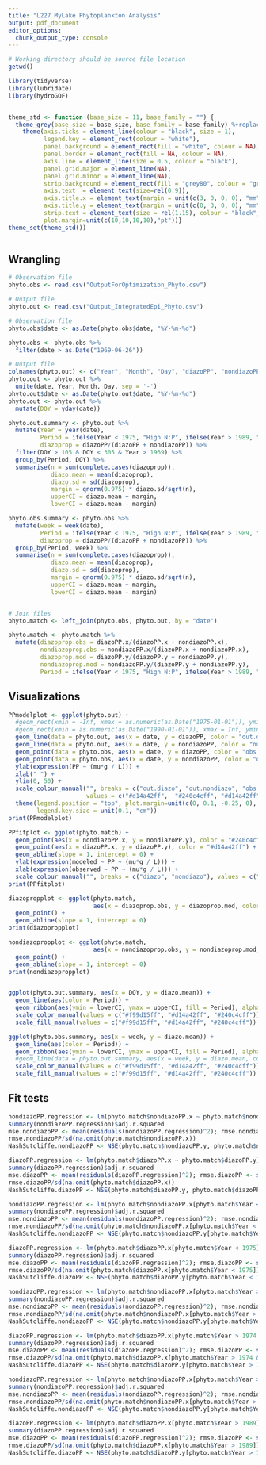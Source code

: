 ```yaml
---
title: "L227 MyLake Phytoplankton Analysis"
output: pdf_document
editor_options: 
  chunk_output_type: console
---
```


```r
# Working directory should be source file location
getwd()

library(tidyverse)
library(lubridate)
library(hydroGOF)


theme_std <- function (base_size = 11, base_family = "") {
  theme_grey(base_size = base_size, base_family = base_family) %+replace% 
    theme(axis.ticks = element_line(colour = "black", size = 1), 
          legend.key = element_rect(colour = "white"), 
          panel.background = element_rect(fill = "white", colour = NA), 
          panel.border = element_rect(fill = NA, colour = NA),
          axis.line = element_line(size = 0.5, colour = "black"),
          panel.grid.major = element_line(NA), 
          panel.grid.minor = element_line(NA), 
          strip.background = element_rect(fill = "grey80", colour = "grey50", size = 0.2),
          axis.text  = element_text(size=rel(0.9)),
          axis.title.x = element_text(margin = unit(c(3, 0, 0, 0), "mm"),size=rel(1)),
          axis.title.y = element_text(margin = unit(c(0, 3, 0, 0), "mm"),size=rel(1), angle = 90),
          strip.text = element_text(size = rel(1.15), colour = "black", face = "bold"),
          plot.margin=unit(c(10,10,10,10),"pt"))}
theme_set(theme_std())



```

## Wrangling
```r

# Observation file
phyto.obs <- read.csv("OutputForOptimization_Phyto.csv")

# Output file
phyto.out <- read.csv("Output_IntegratedEpi_Phyto.csv")

# Observation file
phyto.obs$date <- as.Date(phyto.obs$date, "%Y-%m-%d")

phyto.obs <- phyto.obs %>%
  filter(date > as.Date("1969-06-26"))

# Output file
colnames(phyto.out) <- c("Year", "Month", "Day", "diazoPP", "nondiazoPP")
phyto.out <- phyto.out %>%
  unite(date, Year, Month, Day, sep = '-')
phyto.out$date <- as.Date(phyto.out$date, "%Y-%m-%d")
phyto.out <- phyto.out %>%
  mutate(DOY = yday(date))

phyto.out.summary <- phyto.out %>%
  mutate(Year = year(date), 
         Period = ifelse(Year < 1975, "High N:P", ifelse(Year > 1989, "P only", "Low N:P")), 
         diazoprop = diazoPP/(diazoPP + nondiazoPP)) %>%
  filter(DOY > 105 & DOY < 305 & Year > 1969) %>%
  group_by(Period, DOY) %>%
  summarise(n = sum(complete.cases(diazoprop)),
            diazo.mean = mean(diazoprop), 
            diazo.sd = sd(diazoprop), 
            margin = qnorm(0.975) * diazo.sd/sqrt(n), 
            upperCI = diazo.mean + margin,
            lowerCI = diazo.mean - margin)

phyto.obs.summary <- phyto.obs %>%
  mutate(week = week(date),
         Period = ifelse(Year < 1975, "High N:P", ifelse(Year > 1989, "P only", "Low N:P")), 
         diazoprop = diazoPP/(diazoPP + nondiazoPP)) %>%
  group_by(Period, week) %>%
  summarise(n = sum(complete.cases(diazoprop)),
            diazo.mean = mean(diazoprop), 
            diazo.sd = sd(diazoprop), 
            margin = qnorm(0.975) * diazo.sd/sqrt(n), 
            upperCI = diazo.mean + margin,
            lowerCI = diazo.mean - margin)


# Join files
phyto.match <- left_join(phyto.obs, phyto.out, by = "date")

phyto.match <- phyto.match %>%
  mutate(diazoprop.obs = diazoPP.x/(diazoPP.x + nondiazoPP.x),
         nondiazoprop.obs = nondiazoPP.x/(diazoPP.x + nondiazoPP.x),
         diazoprop.mod = diazoPP.y/(diazoPP.y + nondiazoPP.y),
         nondiazoprop.mod = nondiazoPP.y/(diazoPP.y + nondiazoPP.y),
         Period = ifelse(Year < 1975, "High N:P", ifelse(Year > 1989, "P only", "Low N:P")))

```

## Visualizations
```r
PPmodelplot <- ggplot(phyto.out) +
  #geom_rect(xmin = -Inf, xmax = as.numeric(as.Date("1975-01-01")), ymin = -Inf, ymax = Inf, fill = "gray90") +
  #geom_rect(xmin = as.numeric(as.Date("1990-01-01")), xmax = Inf, ymin = -Inf, ymax = Inf, fill = "gray90") +
  geom_line(data = phyto.out, aes(x = date, y = diazoPP, color = "out.diazo"), size = 0.5) +
  geom_line(data = phyto.out, aes(x = date, y = nondiazoPP, color = "out.nondiazo"), size = 0.5) +
  geom_point(data = phyto.obs, aes(x = date, y = diazoPP, color = "obs.diazo"), pch = 19, size = 0.75) +
  geom_point(data = phyto.obs, aes(x = date, y = nondiazoPP, color = "obs.nondiazo"), pch = 19, size = 0.75) +
  ylab(expression(PP ~ (mu*g / L))) +
  xlab(" ") +
  ylim(0, 50) +
  scale_colour_manual("", breaks = c("out.diazo", "out.nondiazo", "obs.diazo", "obs.nondiazo"), 
                      values = c("#d14a42ff",  "#240c4cff", "#d14a42ff",  "#240c4cff")) +
  theme(legend.position = "top", plot.margin=unit(c(0, 0.1, -0.25, 0), "cm"), 
        legend.key.size = unit(0.1, "cm")) 
print(PPmodelplot)

PPfitplot <- ggplot(phyto.match) +
  geom_point(aes(x = nondiazoPP.x, y = nondiazoPP.y), color = "#240c4cff") +
  geom_point(aes(x = diazoPP.x, y = diazoPP.y), color = "#d14a42ff") +
  geom_abline(slope = 1, intercept = 0) +
  ylab(expression(modeled ~ PP ~ (mu*g / L))) +
  xlab(expression(observed ~ PP ~ (mu*g / L))) +
  scale_colour_manual("", breaks = c("diazo", "nondiazo"), values = c("#d14a42ff",  "#240c4cff")) 
print(PPfitplot)

diazopropplot <- ggplot(phyto.match, 
                        aes(x = diazoprop.obs, y = diazoprop.mod, color = Period)) +
  geom_point() +
  geom_abline(slope = 1, intercept = 0)
print(diazopropplot)

nondiazopropplot <- ggplot(phyto.match, 
                        aes(x = nondiazoprop.obs, y = nondiazoprop.mod, color = Month)) +
  geom_point() +
  geom_abline(slope = 1, intercept = 0)
print(nondiazopropplot)


ggplot(phyto.out.summary, aes(x = DOY, y = diazo.mean)) +
  geom_line(aes(color = Period)) +
  geom_ribbon(aes(ymin = lowerCI, ymax = upperCI, fill = Period), alpha = 0.2) +
  scale_color_manual(values = c("#f99d15ff", "#d14a42ff", "#240c4cff")) +
  scale_fill_manual(values = c("#f99d15ff", "#d14a42ff", "#240c4cff"))

ggplot(phyto.obs.summary, aes(x = week, y = diazo.mean)) +
  geom_line(aes(color = Period)) +
  geom_ribbon(aes(ymin = lowerCI, ymax = upperCI, fill = Period), alpha = 0.2) +
  #geom_line(data = phyto.out.summary, aes(x = week, y = diazo.mean, color = Period), lty = 2) +
  scale_color_manual(values = c("#f99d15ff", "#d14a42ff", "#240c4cff")) +
  scale_fill_manual(values = c("#f99d15ff", "#d14a42ff", "#240c4cff"))

```

## Fit tests
```r
nondiazoPP.regression <- lm(phyto.match$nondiazoPP.x ~ phyto.match$nondiazoPP.y)
summary(nondiazoPP.regression)$adj.r.squared
mse.nondiazoPP <- mean(residuals(nondiazoPP.regression)^2); rmse.nondiazoPP <- sqrt(mse.nondiazoPP); rmse.nondiazoPP
rmse.nondiazoPP/sd(na.omit(phyto.match$nondiazoPP.x))
NashSutcliffe.nondiazoPP <- NSE(phyto.match$nondiazoPP.y, phyto.match$nondiazoPP.x); NashSutcliffe.nondiazoPP

diazoPP.regression <- lm(phyto.match$diazoPP.x ~ phyto.match$diazoPP.y)
summary(diazoPP.regression)$adj.r.squared
mse.diazoPP <- mean(residuals(diazoPP.regression)^2); rmse.diazoPP <- sqrt(mse.diazoPP); rmse.diazoPP
rmse.diazoPP/sd(na.omit(phyto.match$diazoPP.x))
NashSutcliffe.diazoPP <- NSE(phyto.match$diazoPP.y, phyto.match$diazoPP.x); NashSutcliffe.diazoPP

nondiazoPP.regression <- lm(phyto.match$nondiazoPP.x[phyto.match$Year < 1975] ~ phyto.match$nondiazoPP.y[phyto.match$Year < 1975])
summary(nondiazoPP.regression)$adj.r.squared
mse.nondiazoPP <- mean(residuals(nondiazoPP.regression)^2); rmse.nondiazoPP <- sqrt(mse.nondiazoPP); rmse.nondiazoPP
rmse.nondiazoPP/sd(na.omit(phyto.match$nondiazoPP.x[phyto.match$Year < 1975]))
NashSutcliffe.nondiazoPP <- NSE(phyto.match$nondiazoPP.y[phyto.match$Year < 1975], phyto.match$nondiazoPP.x[phyto.match$Year < 1975]); NashSutcliffe.nondiazoPP

diazoPP.regression <- lm(phyto.match$diazoPP.x[phyto.match$Year < 1975] ~ phyto.match$diazoPP.y[phyto.match$Year < 1975])
summary(diazoPP.regression)$adj.r.squared
mse.diazoPP <- mean(residuals(diazoPP.regression)^2); rmse.diazoPP <- sqrt(mse.diazoPP); rmse.diazoPP
rmse.diazoPP/sd(na.omit(phyto.match$diazoPP.x[phyto.match$Year < 1975]))
NashSutcliffe.diazoPP <- NSE(phyto.match$diazoPP.y[phyto.match$Year < 1975], phyto.match$diazoPP.x[phyto.match$Year < 1975]); NashSutcliffe.diazoPP

nondiazoPP.regression <- lm(phyto.match$nondiazoPP.x[phyto.match$Year > 1974 & phyto.match$Year < 1990] ~ phyto.match$nondiazoPP.y[phyto.match$Year > 1974 & phyto.match$Year < 1990])
summary(nondiazoPP.regression)$adj.r.squared
mse.nondiazoPP <- mean(residuals(nondiazoPP.regression)^2); rmse.nondiazoPP <- sqrt(mse.nondiazoPP); rmse.nondiazoPP
rmse.nondiazoPP/sd(na.omit(phyto.match$nondiazoPP.x[phyto.match$Year > 1974 & phyto.match$Year < 1990]))
NashSutcliffe.nondiazoPP <- NSE(phyto.match$nondiazoPP.y[phyto.match$Year > 1974 & phyto.match$Year < 1990], phyto.match$nondiazoPP.x[phyto.match$Year > 1974 & phyto.match$Year < 1990]); NashSutcliffe.nondiazoPP

diazoPP.regression <- lm(phyto.match$diazoPP.x[phyto.match$Year > 1974 & phyto.match$Year < 1990] ~ phyto.match$diazoPP.y[phyto.match$Year > 1974 & phyto.match$Year < 1990])
summary(diazoPP.regression)$adj.r.squared
mse.diazoPP <- mean(residuals(diazoPP.regression)^2); rmse.diazoPP <- sqrt(mse.diazoPP); rmse.diazoPP
rmse.diazoPP/sd(na.omit(phyto.match$diazoPP.x[phyto.match$Year > 1974 & phyto.match$Year < 1990]))
NashSutcliffe.diazoPP <- NSE(phyto.match$diazoPP.y[phyto.match$Year > 1974 & phyto.match$Year < 1990], phyto.match$diazoPP.x[phyto.match$Year > 1974 & phyto.match$Year < 1990]); NashSutcliffe.diazoPP

nondiazoPP.regression <- lm(phyto.match$nondiazoPP.x[phyto.match$Year > 1989] ~ phyto.match$nondiazoPP.y[phyto.match$Year > 1989])
summary(nondiazoPP.regression)$adj.r.squared
mse.nondiazoPP <- mean(residuals(nondiazoPP.regression)^2); rmse.nondiazoPP <- sqrt(mse.nondiazoPP); rmse.nondiazoPP
rmse.nondiazoPP/sd(na.omit(phyto.match$nondiazoPP.x[phyto.match$Year > 1989]))
NashSutcliffe.nondiazoPP <- NSE(phyto.match$nondiazoPP.y[phyto.match$Year > 1989], phyto.match$nondiazoPP.x[phyto.match$Year > 1989]); NashSutcliffe.nondiazoPP

diazoPP.regression <- lm(phyto.match$diazoPP.x[phyto.match$Year > 1989] ~ phyto.match$diazoPP.y[phyto.match$Year > 1989])
summary(diazoPP.regression)$adj.r.squared
mse.diazoPP <- mean(residuals(diazoPP.regression)^2); rmse.diazoPP <- sqrt(mse.diazoPP); rmse.diazoPP
rmse.diazoPP/sd(na.omit(phyto.match$diazoPP.x[phyto.match$Year > 1989]))
NashSutcliffe.diazoPP <- NSE(phyto.match$diazoPP.y[phyto.match$Year > 1989], phyto.match$diazoPP.x[phyto.match$Year > 1989]); NashSutcliffe.diazoPP

```

